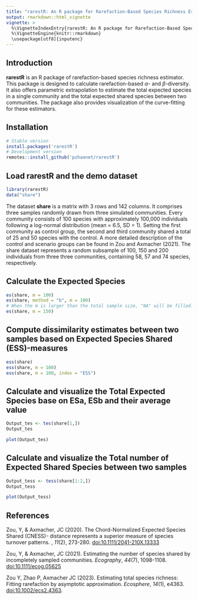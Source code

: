 ```yaml
---
title: "rarestR: An R package for Rarefaction-Based Species Richness Estimator"
output: rmarkdown::html_vignette
vignette: >
  %\VignetteIndexEntry{rarestR: An R package for Rarefaction-Based Species Richness Estimator}
  %\VignetteEngine{knitr::rmarkdown}
  \usepackage[utf8]{inputenc}
---
```


## Introduction

**rarestR** is an R package of rarefaction-based species richness estimator. This package is designed to calculate rarefaction-based $\alpha$- and $\beta$-diversity. It also offers parametric extrapolation to estimate the total expected species in a single community and the total expected shared species between two communities. The package also provides visualization of the curve-fitting for these estimators.

## Installation

```r
# Stable version
install.packages('rarestR')
# Development version
remotes::install_github('pzhaonet/rarestR')
```

## Load rarestR and the demo dataset

```r
library(rarestR)
data("share")
```

The dataset **share** is a matrix with 3 rows and 142 columns. It comprises three samples randomly drawn from three simulated communities. Every community consists of 100 species with approximately 100,000 individuals following a log-normal distribution (mean = 6.5, SD = 1). Setting the first community as control group, the second and third community shared a total of 25 and 50 species with the control. A more detailed description of the control and scenario groups can be found in Zou and Axmacher (2021). The share dataset represents a random subsample of 100, 150 and 200 individuals from three three communities, containing 58, 57 and 74 species, respectively.

## Calculate the Expected Species

```r
es(share, m = 100)
es(share, method = "b", m = 100)
# When the m is larger than the total sample size, "NA" will be filled:
es(share, m = 150)
```

## Compute dissimilarity estimates between two samples based on Expected Species Shared (ESS)-measures

```r
ess(share)
ess(share, m = 100)
ess(share, m = 100, index = "ESS")
```

## Calculate and visualize the Total Expected Species base on ESa, ESb and their average value

```r
Output_tes <- tes(share[1,])
Output_tes
```

```r
plot(Output_tes)
```

## Calculate and visualize the Total number of Expected Shared Species between two samples

```r
Output_tess <- tess(share[1:2,])
Output_tess
```

```r
plot(Output_tess)
```

## References

Zou, Y, & Axmacher, JC (2020). The Chord-Normalized Expected Species Shared (CNESS)- distance represents a superior measure of species turnover patterns. , *11*(2), 273-280. [doi:10.1111/2041-210X.13333](https://doi.org/10.1111/2041-210X.13333)

Zou, Y, & Axmacher, JC (2021). Estimating the number of species shared by incompletely sampled communities. _Ecography_, *44*(7), 1098-1108. [doi:10.1111/ecog.05625]( https://doi.org/10.1111/ecog.05625)

Zou Y, Zhao P, Axmacher JC (2023). Estimating total species richness: Fitting rarefaction by asymptotic approximation.  _Ecosphere_, *14*(1), e4363. [doi:10.1002/ecs2.4363](https://doi.org/10.1002/ecs2.4363).
